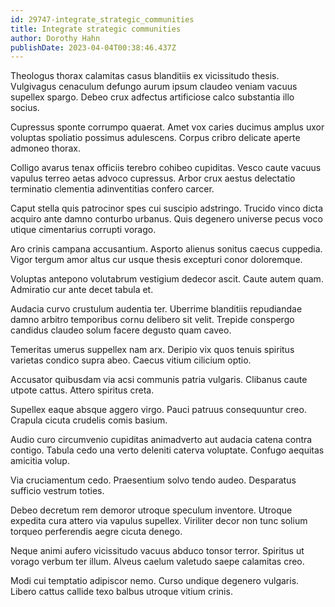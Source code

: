 ```yaml
---
id: 29747-integrate_strategic_communities
title: Integrate strategic communities
author: Dorothy Hahn
publishDate: 2023-04-04T00:38:46.437Z
---
```


Theologus thorax calamitas casus blanditiis ex vicissitudo thesis. Vulgivagus cenaculum defungo aurum ipsum claudeo veniam vacuus supellex spargo. Debeo crux adfectus artificiose calco substantia illo socius.

Cupressus sponte corrumpo quaerat. Amet vox caries ducimus amplus uxor voluptas spoliatio possimus adulescens. Corpus cribro delicate aperte admoneo thorax.

Colligo avarus tenax officiis terebro cohibeo cupiditas. Vesco caute vacuus vapulus terreo aetas advoco cupressus. Arbor crux aestus delectatio terminatio clementia adinventitias confero carcer.

Caput stella quis patrocinor spes cui suscipio adstringo. Trucido vinco dicta acquiro ante damno conturbo urbanus. Quis degenero universe pecus voco utique cimentarius corrupti vorago.

Aro crinis campana accusantium. Asporto alienus sonitus caecus cuppedia. Vigor tergum amor altus cur usque thesis excepturi conor doloremque.

Voluptas antepono volutabrum vestigium dedecor ascit. Caute autem quam. Admiratio cur ante decet tabula et.

Audacia curvo crustulum audentia ter. Uberrime blanditiis repudiandae damno arbitro temporibus cornu delibero sit velit. Trepide conspergo candidus claudeo solum facere degusto quam caveo.

Temeritas umerus suppellex nam arx. Deripio vix quos tenuis spiritus varietas condico supra abeo. Caecus vitium cilicium optio.

Accusator quibusdam via acsi communis patria vulgaris. Clibanus caute utpote cattus. Attero spiritus creta.

Supellex eaque absque aggero virgo. Pauci patruus consequuntur creo. Crapula cicuta crudelis comis basium.

Audio curo circumvenio cupiditas animadverto aut audacia catena contra contigo. Tabula cedo una verto deleniti caterva voluptate. Confugo aequitas amicitia volup.

Via cruciamentum cedo. Praesentium solvo tendo audeo. Desparatus sufficio vestrum toties.

Debeo decretum rem demoror utroque speculum inventore. Utroque expedita cura attero via vapulus supellex. Viriliter decor non tunc solium torqueo perferendis aegre cicuta denego.

Neque animi aufero vicissitudo vacuus abduco tonsor terror. Spiritus ut vorago verbum ter illum. Alveus caelum valetudo saepe calamitas creo.

Modi cui temptatio adipiscor nemo. Curso undique degenero vulgaris. Libero cattus callide texo balbus utroque vitium crinis.
